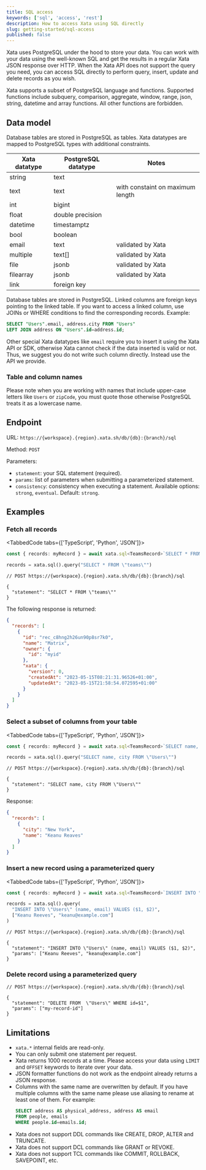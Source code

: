 ```yaml
---
title: SQL access
keywords: ['sql', 'access', 'rest']
description: How to access Xata using SQL directly
slug: getting-started/sql-access
published: false
---
```


Xata uses PostgreSQL under the hood to store your data. You can work
with your data using the well-known SQL and get the results in a
regular Xata JSON response over HTTP. When the Xata API does not
support the query you need, you can access SQL directly to perform
query, insert, update and delete records as you wish.

Xata supports a subset of PostgreSQL language and functions.
Supported functions include subquery, comparison, aggregate, window,
range, json, string, datetime and array functions. All other functions
are forbidden.

## Data model

Database tables are stored in PostgreSQL as tables. Xata datatypes
are mapped to PostgreSQL types with additional constraints.

| Xata datatype | PostgreSQL datatype | Notes |
| ------------- | ------------------- | ----- |
| string | text | |
| text | text | with constaint on maximum length |
| int | bigint | |
| float | double precision | |
| datetime | timestamptz | |
| bool | boolean | |
| email | text | validated by Xata |
| multiple | text[] | validated by Xata |
| file | jsonb | validated by Xata |
| filearray | jsonb | validated by Xata |
| link | foreign key | |

Database tables are stored in PostgreSQL. Linked columns are foreign
keys pointing to the linked table. If you want to access a linked
column, use JOINs or WHERE conditions to find the corresponding
records. Example: 
```sql
SELECT "Users".email, address.city FROM "Users"
LEFT JOIN address ON "Users".id=address.id;
```

Other special Xata datatypes like `email` require you to insert it
using the Xata API or SDK, otherwise Xata cannot check if the data
inserted is valid or not. Thus, we suggest you do not write such
column directly. Instead use the API we provide.

### Table and column names

Please note when you are working with names that include upper-case
letters like `Users` or `zipCode`, you must quote those
otherwise PostgreSQL treats it as a lowercase name.

## Endpoint

URL: `https://{workspace}.{region}.xata.sh/db/{db}:{branch}/sql`

Method: `POST`

Parameters:
* `statement`: your SQL statement (required).
* `params`: list of parameters when submitting a parameterized statement.
* `consistency`: consistency when executing a statement. Available options: `strong`, `eventual`. Default: `strong`.

## Examples

### Fetch all records

<TabbedCode tabs={['TypeScript', 'Python', 'JSON']}>

```ts
const { records: myRecord } = await xata.sql<TeamsRecord>`SELECT * FROM teams`;
```

```python
records = xata.sql().query("SELECT * FROM \"teams\"")
```

```jsonc
// POST https://{workspace}.{region}.xata.sh/db/{db}:{branch}/sql

{
  "statement": "SELECT * FROM \"teams\""
}
```

</TabbedCode>

The following response is returned:

```json
{
  "records": [
    {
      "id": "rec_c8hng2h26un90p8sr7k0",
      "name": "Matrix",
      "owner": {
        "id": "myid"
      },
      "xata": {
        "version": 0,
        "createdAt": "2023-05-15T08:21:31.96526+01:00",
        "updatedAt": "2023-05-15T21:58:54.072595+01:00"
      }
    }
  ]
}
```

### Select a subset of columns from your table

<TabbedCode tabs={['TypeScript', 'Python', 'JSON']}>

```ts
const { records: myRecord } = await xata.sql<TeamsRecord>`SELECT name, city FROM "Users"`;
```

```python
records = xata.sql().query("SELECT name, city FROM \"Users\"")
```

```jsonc
// POST https://{workspace}.{region}.xata.sh/db/{db}:{branch}/sql

{
  "statement": "SELECT name, city FROM \"Users\""
}
```

</TabbedCode>

Response:

```json
{
  "records": [
    {
      "city": "New York",
      "name": "Keanu Reaves"
    }
  ]
}
```

### Insert a new record using a parameterized query

<TabbedCode tabs={['TypeScript', 'Python', 'JSON']}>
```ts
const { records: myRecord } = await xata.sql<TeamsRecord>`INSERT INTO "Users" (name, email) VALUES ($1, $2)`;
```
```python
records = xata.sql().query(
  "INSERT INTO \"Users\" (name, email) VALUES ($1, $2)",
  ["Keanu Reeves", "keanu@example.com"]
)
```
```jsonc
// POST https://{workspace}.{region}.xata.sh/db/{db}:{branch}/sql

{
  "statement": "INSERT INTO \"Users\" (name, email) VALUES ($1, $2)",
  "params": ["Keanu Reeves", "keanu@example.com"]
}
```
</TabbedCode>

### Delete record using a parameterized query

```jsonc
// POST https://{workspace}.{region}.xata.sh/db/{db}:{branch}/sql

{
  "statement": "DELETE FROM  \"Users\" WHERE id=$1",
  "params": ["my-record-id"]
}
```


## Limitations

* `xata.*` internal fields are read-only.
* You can only submit one statement per request.
* Xata returns 1000 records at a time. Please access your data using `LIMIT` and `OFFSET` keywords to iterate over your data.
* JSON formatter functions do not work as the endpoint already returns a JSON response.
* Columns with the same name are overwritten by default. If you have multiple columns with the same name please use aliasing to rename at least one of them. For example: 
  ```sql
  SELECT address AS physical_address, address AS email 
  FROM people, emails 
  WHERE people.id=emails.id;
  ```
* Xata does not support DDL commands like CREATE, DROP, ALTER and TRUNCATE.
* Xata does not support DCL commands like GRANT or REVOKE.
* Xata does not support TCL commands like COMMIT, ROLLBACK, SAVEPOINT, etc.
